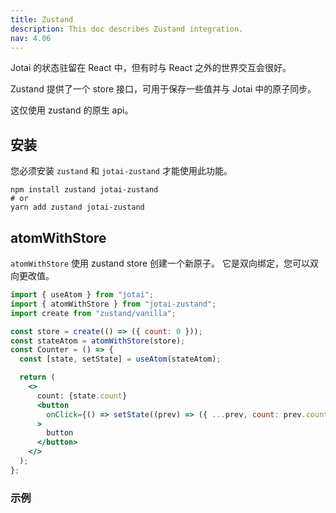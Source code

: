 ```yaml
---
title: Zustand
description: This doc describes Zustand integration.
nav: 4.06
---
```


Jotai 的状态驻留在 React 中，但有时与 React 之外的世界交互会很好。

Zustand 提供了一个 store 接口，可用于保存一些值并与 Jotai 中的原子同步。

这仅使用 zustand 的原生 api。

## 安装

您必须安装 `zustand` 和 `jotai-zustand` 才能使用此功能。

```
npm install zustand jotai-zustand
# or
yarn add zustand jotai-zustand
```

## atomWithStore

`atomWithStore` 使用 zustand store 创建一个新原子。
它是双向绑定，您可以双向更改值。

```jsx
import { useAtom } from "jotai";
import { atomWithStore } from "jotai-zustand";
import create from "zustand/vanilla";

const store = create(() => ({ count: 0 }));
const stateAtom = atomWithStore(store);
const Counter = () => {
  const [state, setState] = useAtom(stateAtom);

  return (
    <>
      count: {state.count}
      <button
        onClick={() => setState((prev) => ({ ...prev, count: prev.count + 1 }))}
      >
        button
      </button>
    </>
  );
};
```

### 示例

<CodeSandbox id="mqtugt" />
